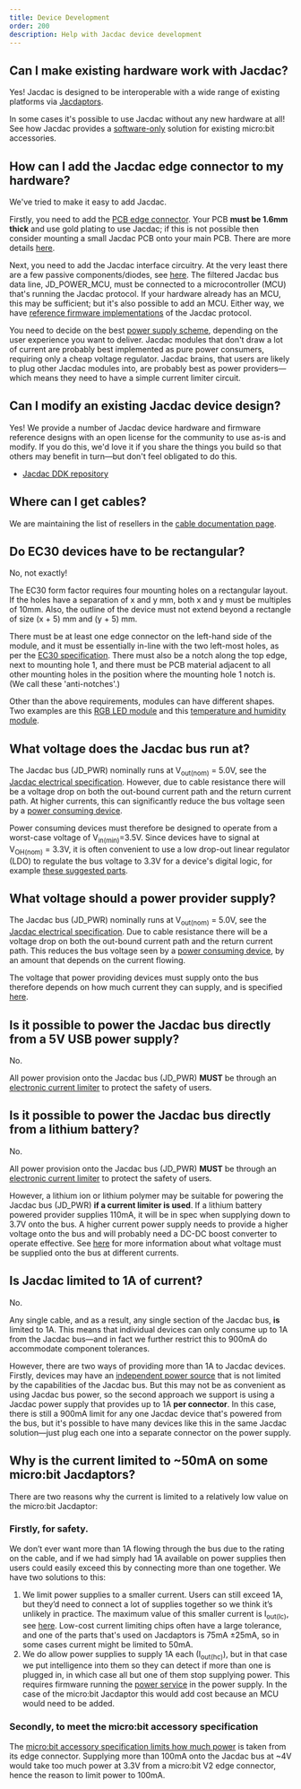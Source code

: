 ```yaml
---
title: Device Development
order: 200
description: Help with Jacdac device development
---
```


## Can I make existing hardware work with Jacdac?

Yes! Jacdac is designed to be interoperable with a wide range of existing platforms via [Jacdaptors](/reference/jacdaptors/).

In some cases it's possible to use Jacdac without any new hardware at all! See how Jacdac provides a [software-only](/ddk/microbit/software-only-accessory) solution for existing micro:bit accessories.

## How can I add the Jacdac edge connector to my hardware?

We've tried to make it easy to add Jacdac.

Firstly, you need to add the [PCB edge connector](https://aka.ms/jacdac-edge-connector). Your PCB **must be 1.6mm thick** and use gold plating to use Jacdac; if this is not possible then consider mounting a small Jacdac PCB onto your main PCB. There are more details [here](/ddk/design/electro-mechanical/#pcb-edge-connector).

Next, you need to add the Jacdac interface circuitry. At the very least there are a few passive components/diodes, see [here](/ddk/design/electrical/#signalling). The filtered Jacdac bus data line, JD_POWER_MCU, must be connected to a microcontroller (MCU) that's running the Jacdac protocol. If your hardware already has an MCU, this may be sufficient; but it's also possible to add an MCU. Either way, we have [reference firmware implementations](/ddk/firmware/) of the Jacdac protocol.

You need to decide on the best [power supply scheme](/ddk/design/electrical/#power-supply-sharing), depending on the user experience you want to deliver. Jacdac modules that don't draw a lot of current are probably best implemented as pure power consumers, requiring only a cheap voltage regulator. Jacdac brains, that users are likely to plug other Jacdac modules into, are probably best as power providers—which means they need to have a simple current limiter circuit.

## Can I modify an existing Jacdac device design?

Yes! We provide a number of Jacdac device hardware and firmware reference designs with an open license for the community to use as-is and modify. If you do this, we'd love it if you share the things you build so that others may benefit in turn—but don't feel obligated to do this.

* [Jacdac DDK repository](https://github.com/microsoft/jacdac-ddk/tree/main/electronics)

## Where can I get cables?

We are maintaining the list of resellers in the [cable documentation page](/ddk/design/cables).

## Do EC30 devices have to be rectangular?

No, not exactly!

The EC30 form factor requires four mounting holes on a rectangular layout. If the holes have a separation of x and y mm, both x and y must be multiples of 10mm. Also, the outline of the device must not extend beyond a rectangle of size (x + 5) mm and (y + 5) mm.

There must be at least one edge connector on the left-hand side of the module, and it must be essentially in-line with the two left-most holes, as per the [EC30 specification](https://aka.ms/jacdac-ec30). There must also be a notch along the top edge, next to mounting hole 1, and there must be PCB material adjacent to all other mounting holes in the position where the mounting hole 1 notch is. (We call these 'anti-notches'.)

Other than the above requirements, modules can have different shapes. Two examples are this [RGB LED module](devices/kittenbot/rgbringv10/) and this [temperature and humidity module](devices/microsoft-research/temprhv11/).

## What voltage does the Jacdac bus run at?

The Jacdac bus (JD_PWR) nominally runs at V<sub>out(nom)</sub> = 5.0V, see the [Jacdac electrical specification](/reference/electrical-spec/#power-providers). However, due to cable resistance there will be a voltage drop on both the out-bound current path and the return current path. At higher currents, this can significantly reduce the bus voltage seen by a [power consuming device](/ddk/design/electrical/#power-supply-sharing).

Power consuming devices must therefore be designed to operate from a worst-case voltage of V<sub>in(min)</sub>=3.5V. Since devices have to signal at V<sub>OH(nom)</sub> = 3.3V, it is often convenient to use a low drop-out linear regulator (LDO) to regulate the bus voltage to 3.3V for a device's digital logic, for example [these suggested parts](https://github.com/microsoft/jacdac-ddk/tree/main/electronics/generic/suggested-components#linear-regulator-ldo).

## What voltage should a power provider supply?

The Jacdac bus (JD_PWR) nominally runs at V<sub>out(nom)</sub> = 5.0V, see the [Jacdac electrical specification](/reference/electrical-spec/#power-providers). Due to cable resistance there will be a voltage drop on both the out-bound current path and the return current path. This reduces the bus voltage seen by a [power consuming device](/ddk/design/electrical/#power-supply-sharing), by an amount that depends on the current flowing.

The voltage that power providing devices must supply onto the bus therefore depends on how much current they can supply, and is specified [here](/reference/electrical-spec/#power-providers).

## Is it possible to power the Jacdac bus directly from a 5V USB power supply?

No.

All power provision onto the Jacdac bus (JD_PWR) **MUST** be through an [electronic current limiter](/ddk/design/electrical/#power-provider-current-limiting) to protect the safety of users.

## Is it possible to power the Jacdac bus directly from a lithium battery?

No.

All power provision onto the Jacdac bus (JD_PWR) **MUST** be through an [electronic current limiter](/ddk/design/electrical/#power-provider-current-limiting) to protect the safety of users.

However, a lithium ion or lithium polymer may be suitable for powering the Jacdac bus (JD_PWR) **if a current limiter is used**. If a lithium battery powered provider supplies 110mA, it will be in spec when supplying down to 3.7V onto the bus. A higher current power supply needs to provide a higher voltage onto the bus and will probably need a DC-DC boost converter to operate effective. See [here](/reference/electrical-spec/#power-providers) for more information about what voltage must be supplied onto the bus at different currents.

## Is Jacdac limited to 1A of current?

No.

Any single cable, and as a result, any single section of the Jacdac bus, **is** limited to 1A. This means that individual devices can only consume up to 1A from the Jacdac bus—and in fact we further restrict this to 900mA do accommodate component tolerances.

However, there are two ways of providing more than 1A to Jacdac devices. Firstly, devices may have an [independent power source](/ddk/design/electrical/#power-supply-sharing-options) that is not limited by the capabilities of the Jacdac bus. But this may not be as convenient as using Jacdac bus power, so the second approach we support is using a Jacdac power supply that provides up to 1A **per connector**. In this case, there is still a 900mA limit for any one Jacdac device that's powered from the bus, but it's possible to have many devices like this in the same Jacdac solution—just plug each one into a separate connector on the power supply.

## Why is the current limited to ~50mA on some micro:bit Jacdaptors?

There are two reasons why the current is limited to a relatively low value on the micro:bit Jacdaptor:

### Firstly, for safety.

We don’t ever want more than 1A flowing through the bus due to the rating on the cable, and if we had simply had 1A available on power supplies then users could easily exceed this by connecting more than one together. We have two solutions to this:

1. We limit power supplies to a smaller current. Users can still exceed 1A, but they’d need to connect a lot of supplies together so we think it’s unlikely in practice. The maximum value of this smaller current is I<sub>out(lc)</sub>, see [here](/reference/electrical-spec/#power-providers). Low-cost current limiting chips often have a large tolerance, and one of the parts that's used on Jacdaptors is 75mA ±25mA, so in some cases current might be limited to 50mA.
2. We do allow power supplies to supply 1A each (I<sub>out(hc)</sub>), but in that case we put intelligence into them so they can detect if more than one is plugged in, in which case all but one of them stop supplying power. This requires firmware running the [power service](https://microsoft.github.io/jacdac-docs/services/power/) in the power supply. In the case of the micro:bit Jacdaptor this would add cost because an MCU would need to be added.

### Secondly, to meet the micro:bit accessory specification

The [micro:bit accessory specification limits how much power](https://tech.microbit.org/hardware/powersupply/) is taken from its edge connector. Supplying more than 100mA onto the Jacdac bus at ~4V would take too much power at 3.3V from a micro:bit V2 edge connector, hence the reason to limit power to 100mA.

